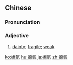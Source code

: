 {{also|娇气}}
==Chinese==
{{zh-forms|s=娇气}}

===Pronunciation===
{{zh-pron
|m=jiāoqì
|c=giu1 hei3
|cat=a
}}

===Adjective===
{{zh-adj}}

# [[dainty]]; [[fragile]]; [[weak]]

{{zh-cat|Advanced}}

[[ko:嬌氣]]
[[hu:嬌氣]]
[[ja:嬌氣]]
[[zh:嬌氣]]